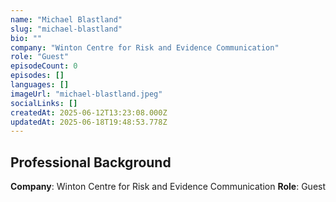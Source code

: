 ```yaml
---
name: "Michael Blastland"
slug: "michael-blastland"
bio: ""
company: "Winton Centre for Risk and Evidence Communication"
role: "Guest"
episodeCount: 0
episodes: []
languages: []
imageUrl: "michael-blastland.jpeg"
socialLinks: []
createdAt: 2025-06-12T13:23:08.000Z
updatedAt: 2025-06-18T19:48:53.778Z
---
```


## Professional Background

**Company**: Winton Centre for Risk and Evidence Communication
**Role**: Guest
